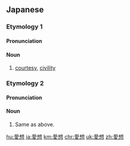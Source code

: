 ==Japanese==

===Etymology 1===
{{ja-kanjitab|あい|そ|yomi=on}}

====Pronunciation====
{{ja-pron|あいそ|y=on}}

====Noun====
{{ja-noun|あいそ}}

# [[courtesy]], [[civility]]

===Etymology 2===
{{ja-kanjitab|あい|そう|yomi=on}}

====Pronunciation====
{{ja-pron|あいそう|y=on}}

====Noun====
{{ja-noun|あいそう}}

# Same as above.

[[hu:愛想]]
[[ja:愛想]]
[[km:愛想]]
[[chr:愛想]]
[[uk:愛想]]
[[zh:愛想]]